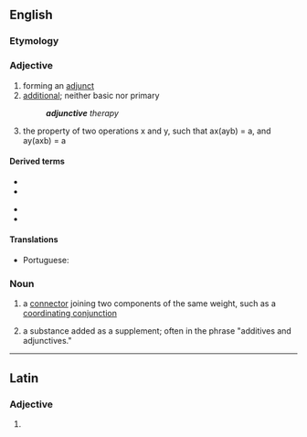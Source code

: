 ==English==

===Etymology===
{{PIE root|en|yewg}}
{{suffix|en|adjunct|ive}}

===Adjective===
{{en-adj|-}}

# forming an [[adjunct]]
# [[additional]]; neither basic nor primary
#: '''''adjunctive''' therapy''
# {{lb|en|logic}} the property of two operations x and y, such that ax(ayb) = a, and ay(axb) = a

====Derived terms====
{{der-top}}
* {{l|en|adjunctive behavior}}
* {{l|en|adjunctively}}
{{der-mid}}
* {{l|en|adjunctiveness}}
* {{l|en|adjunctivity}}
{{der-bottom}}

====Translations====
{{trans-top|forming an adjunct}}
* Portuguese: {{t|pt|adjuntivo}}
{{trans-mid}}
{{trans-bottom}}

===Noun===
{{en-noun}}

# {{lb|en|grammar}} a [[connector]] joining two components of the same weight, such as a [[coordinating conjunction]]
# {{lb|en|manufacturing}} a substance added as a supplement; often in the phrase "additives and adjunctives."

----

==Latin==

===Adjective===
{{la-adj-form|adjūnctīve}}

# {{inflection of|adjūnctīvus||voc|m|s|lang=la}}